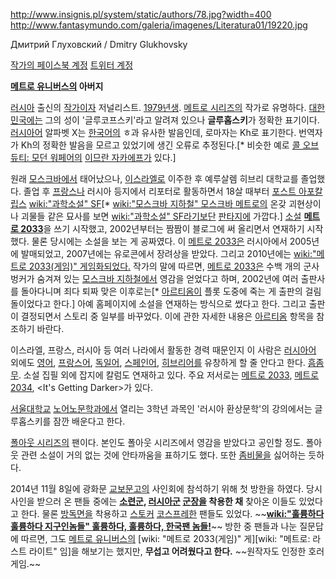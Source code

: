 http://www.insignis.pl/system/static/authors/78.jpg?width=400
http://www.fantasymundo.com/galeria/imagenes/Literatura01/19220.jpg

Дмитрий Глуховский / Dmitry Glukhovsky

[https://www.facebook.com/dmitry.glukhovsky 작가의 페이스북 계정]
[https://twitter.com/glukhovsky 트위터 계정]

'''[[메트로 유니버스]]의 아버지'''

[[러시아]] 출신의 [[작가]]이자 저널리스트. [[1979년]]생. [[메트로 시리즈]]의 작가로 유명하다.
[[대한민국]]에는 그의 성이 '글루코프스키'라고 알려져 있으나 '''글루홉스키'''가 정확한 표기이다. [[러시아어]] 알파벳 X는 [[한국어]]의 ㅎ과 유사한 발음인데, 로마자는 Kh로 표기한다. 번역자가 Kh의 정확한 발음을 모르고 있었기에 생긴 오류로 추정된다.[* 비슷한 예로 [[콜 오브 듀티: 모던 워페어]]의 [[이므란 자카에프]]가 있다.]

원래 [[모스크바]]에서 태어났으나, [[이스라엘]]로 이주한 후 예루살렘 히브리 대학교를 졸업했다. 졸업 후 [[프랑스]]나 러시아 등지에서 리포터로 활동하면서 18살 때부터 [[포스트 아포칼립스]] [[wiki:"과학소설" SF]][* [[wiki:"모스크바 지하철" 모스크바 메트로]]의 온갖 괴현상이나 괴물들 같은 묘사를 보면 [[wiki:"과학소설" SF]]라기보단 [[판타지]]에 가깝다.] [[소설]] '''[[메트로 2033]]'''을 쓰기 시작했고, 2002년부터는 짬짬이 블로그에 써 올리면서 연재하기 시작했다. 물론 당시에는 소설을 보는 게 공짜였다. 이 [[메트로 2033]]은 러시아에서 2005년에 발매되었고, 2007년에는 유로콘에서 장려상을 받았다. 그리고 2010년에는 [[wiki:"메트로 2033(게임)" 게임화되었다.]]
작가의 말에 따르면, [[메트로 2033]]은 수백 개의 군사 벙커가 숨겨져 있는 [[모스크바 지하철]]에서 영감을 얻었다고 하며, 2002년에 여러 출판사를 돌아다니며 죄다 퇴짜 맞은 이후로는[* [[아르티옴]]이 플롯 도중에 죽는 게 출판의 걸림돌이었다고 한다.] 아예 홈페이지에 소설을 연재하는 방식으로 썼다고 한다. 그리고 출판이 결정되면서 스토리 중 일부를 바꾸었다. 이에 관한 자세한 내용은 [[아르티옴]] 항목을 참조하기 바란다.

이스라엘, 프랑스, 러시아 등 여러 나라에서 활동한 경력 때문인지 이 사람은 [[러시아어]] 외에도 [[영어]], [[프랑스어]], [[독일어]], [[스페인어]], [[히브리어]]를 유창하게 할 줄 안다고 한다. [[흠좀무]].
소설 집필 외에 잡지에 칼럼도 연재하고 있다. 주요 저서로는 [[메트로 2033]], [[메트로 2034]], <It's Getting Darker>가 있다.

[[서울대학교]] [[노어노문학과]]에서 열리는 3학년 과목인 '러시아 환상문학'의 강의에서는 글루홉스키를 잠깐 배운다고 한다.

[[폴아웃 시리즈]]의 팬이다. 본인도 폴아웃 시리즈에서 영감을 받았다고 공인할 정도. 폴아웃 관련 소설이 거의 없는 것에 안타까움을 표하기도 했다. 또한 [[좀비]]물을 싫어하는 듯하다.

2014년 11월 8일에 광화문 [[교보문고]]의 사인회에 참석하기 위해 첫 방한을 하였다. 당시 사인을 받으러 온 팬들 중에는 '''[[소련군]], [[러시아군]] [[군장]]을 착용한 채''' 찾아온 이들도 있었다고 한다. 물론 [[방독면]]을 착용하고 [[스토커]] [[코스프레]]한 팬들도 있었다. ~~'''[[wiki:"훌륭하다 훌륭하다 지구인놈들" 훌륭하다, 훌륭하다, 한국팬 놈들!]]'''~~  방한 중 팬들과 나눈 질문답에 따르면, 그도 [[메트로 유니버스]]의 [wiki: "메트로 2033(게임)" 게][wiki: "메트로: 라스트 라이트" 임]을 해보기는 했지만, '''무섭고 어려웠다고 한다.''' ~~원작자도 인정한 호러 게임.~~
